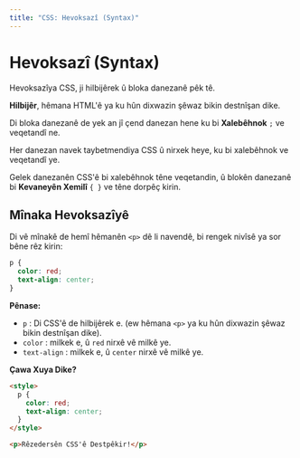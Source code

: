 ```yaml
---
title: "CSS: Hevoksazî (Syntax)"
---
```


# **Hevoksazî (Syntax)**

Hevoksazîya CSS, ji hilbijêrek û bloka danezanê pêk tê.

**Hilbijêr**, hêmana HTML'ê ya ku hûn dixwazin şêwaz bikin destnîşan dike.

Di bloka danezanê de yek an jî çend danezan hene ku bi **Xalebêhnok** `;` ve veqetandî ne.

Her danezan navek taybetmendiya CSS û nirxek heye, ku bi xalebêhnok ve veqetandî ye.

Gelek danezanên CSS'ê bi xalebêhnok têne veqetandin, û blokên danezanê bi **Kevaneyên Xemilî** `{ }` ve têne dorpêç kirin.

## **Mînaka Hevoksazîyê**

Di vê mînakê de hemî hêmanên `<p>` dê li navendê, bi rengek nivîsê ya sor bêne rêz kirin:

```css copy showLineNumbers
p {
  color: red;
  text-align: center;
}
```

**Pênase:**

- `p` : Di CSS'ê de hilbijêrek e. (ew hêmana `<p>` ya ku hûn dixwazin şêwaz bikin destnîşan dike).
- `color` : milkek e, û `red` nirxê vê milkê ye.
- `text-align` : milkek e, û `center` nirxê vê milkê ye.

**Çawa Xuya Dike?**

```html copy showLineNumbers
<style>
  p {
    color: red;
    text-align: center;
  }
</style>

<p>Rêzedersên CSS'ê Destpêkir!</p>
```

